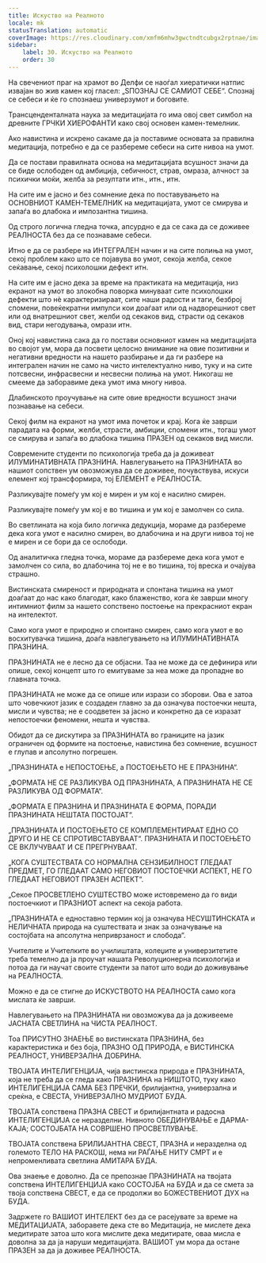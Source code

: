 ```yaml
---
title: Искуство на Реалното
locale: mk
statusTranslation: automatic
coverImage: https://res.cloudinary.com/xmfm6mhw3gwctndtcubgx2rptnae/image/upload/v1740337243/small_cover_educacion_fundamental_a051170f1c.webp
sidebar:
    label: 30. Искуство на Реалното
    order: 30
---
```

На свечениот праг на храмот во Делфи се наоѓал хиератички натпис извајан во жив камен кој гласел: „SПОЗНАЈ СЕ САМИОТ СЕБЕ“. Спознај се себеси и ќе го спознаеш универзумот и боговите.

Трансценденталната наука за медитацијата го има овој свет симбол на древните ГРЧКИ ХИЕРОФАНТИ како свој основен камен-темелник.

Ако навистина и искрено сакаме да ја поставиме основата за правилна медитација, потребно е да се разбереме себеси на сите нивоа на умот.

Да се постави правилната основа на медитацијата всушност значи да се биде ослободен од амбиција, себичност, страв, омраза, алчност за психички моќи, желба за резултати итн., итн., итн.

На сите им е јасно и без сомнение дека по поставувањето на ОСНОВНИОТ КАМЕН-ТЕМЕЛНИК на медитацијата, умот се смирува и запаѓа во длабока и импозантна тишина.

Од строго логична гледна точка, апсурдно е да се сака да се доживее РЕАЛНОСТА без да се познаваме себеси.

Итно е да се разбере на ИНТЕГРАЛЕН начин и на сите полиња на умот, секој проблем како што се појавува во умот, секоја желба, секое сеќавање, секој психолошки дефект итн.

На сите им е јасно дека за време на практиката на медитација, низ екранот на умот во злокобна поворка минуваат сите психолошки дефекти што нè карактеризираат, сите наши радости и таги, безброј спомени, повеќекратни импулси кои доаѓаат или од надворешниот свет или од внатрешниот свет, желби од секаков вид, страсти од секаков вид, стари негодувања, омрази итн.

Оној кој навистина сака да го постави основниот камен на медитацијата во својот ум, мора да посвети целосно внимание на овие позитивни и негативни вредности на нашето разбирање и да ги разбере на интегрален начин не само на чисто интелектуално ниво, туку и на сите потсвесни, инфрасвесни и несвесни полиња на умот. Никогаш не смееме да заборавиме дека умот има многу нивоа.

Длабинското проучување на сите овие вредности всушност значи познавање на себеси.

Секој филм на екранот на умот има почеток и крај. Кога ќе заврши парадата на форми, желби, страсти, амбиции, спомени итн., тогаш умот се смирува и запаѓа во длабока тишина ПРАЗЕН од секаков вид мисли.

Современите студенти по психологија треба да ја доживеат ИЛУМИНАТИВНАТА ПРАЗНИНА. Навлегувањето на ПРАЗНИНАТА во нашиот сопствен ум овозможува да се доживее, почувствува, искуси елемент кој трансформира, тој ЕЛЕМЕНТ е РЕАЛНОСТА.

Разликувајте помеѓу ум кој е мирен и ум кој е насилно смирен.

Разликувајте помеѓу ум кој е во тишина и ум кој е замолчен со сила.

Во светлината на која било логичка дедукција, мораме да разбереме дека кога умот е насилно смирен, во длабочина и на други нивоа тој не е мирен и се бори да се ослободи.

Од аналитичка гледна точка, мораме да разбереме дека кога умот е замолчен со сила, во длабочина тој не е во тишина, тој вреска и очајува страшно.

Вистинската смиреност и природната и спонтана тишина на умот доаѓаат до нас како благодат, како блаженство, кога ќе заврши многу интимниот филм за нашето сопствено постоење на прекрасниот екран на интелектот.

Само кога умот е природно и спонтано смирен, само кога умот е во восхитувачка тишина, доаѓа навлегувањето на ИЛУМИНАТИВНАТА ПРАЗНИНА.

ПРАЗНИНАТА не е лесно да се објасни. Таа не може да се дефинира или опише, секој концепт што го емитуваме за неа може да пропадне во главната точка.

ПРАЗНИНАТА не може да се опише или изрази со зборови. Ова е затоа што човечкиот јазик е создаден главно за да означува постоечки нешта, мисли и чувства; не е соодветен за јасно и конкретно да се изразат непостоечки феномени, нешта и чувства.

Обидот да се дискутира за ПРАЗНИНАТА во границите на јазик ограничен од формите на постоење, навистина без сомнение, всушност е глупав и апсолутно погрешен.

„ПРАЗНИНАТА е НЕПОСТОЕЊЕ, а ПОСТОЕЊЕТО НЕ Е ПРАЗНИНА“.

„ФОРМАТА НЕ СЕ РАЗЛИКУВА ОД ПРАЗНИНАТА, А ПРАЗНИНАТА НЕ СЕ РАЗЛИКУВА ОД ФОРМАТА“.

„ФОРМАТА Е ПРАЗНИНА И ПРАЗНИНАТА Е ФОРМА, ПОРАДИ ПРАЗНИНАТА НЕШТАТА ПОСТОЈАТ“.

„ПРАЗНИНАТА И ПОСТОЕЊЕТО СЕ КОМПЛЕМЕНТИРААТ ЕДНО СО ДРУГО И НЕ СЕ СПРОТИВСТАВУВААТ“. ПРАЗНИНАТА И ПОСТОЕЊЕТО СЕ ВКЛУЧУВААТ И СЕ ПРЕГРНУВААТ.

„КОГА СУШТЕСТВАТА СО НОРМАЛНА СЕНЗИБИЛНОСТ ГЛЕДААТ ПРЕДМЕТ, ГО ГЛЕДААТ САМО НЕГОВИОТ ПОСТОЕЧКИ АСПЕКТ, НЕ ГО ГЛЕДААТ НЕГОВИОТ ПРАЗЕН АСПЕКТ“.

„Секое ПРОСВЕТЛЕНО СУШТЕСТВО може истовремено да го види постоечкиот и ПРАЗНИОТ аспект на секоја работа.

„ПРАЗНИНАТА е едноставно термин кој ја означува НЕСУШТИНСКАТА и НЕЛИЧНАТА природа на суштествата и знак за означување на состојбата на апсолутна неприврзаност и слобода“.

Учителите и Учителките во училиштата, колеџите и универзитетите треба темелно да ја проучат нашата Револуционерна психологија и потоа да ги научат своите студенти за патот што води до доживување на РЕАЛНОСТА.

Можно е да се стигне до ИСКУСТВОТО НА РЕАЛНОСТА само кога мислата ќе заврши.

Навлегувањето на ПРАЗНИНАТА ни овозможува да ја доживееме ЈАСНАТА СВЕТЛИНА на ЧИСТА РЕАЛНОСТ.

Тоа ПРИСУТНО ЗНАЕЊЕ во вистинската ПРАЗНИНА, без карактеристика и без боја, ПРАЗНО ОД ПРИРОДА, е ВИСТИНСКА РЕАЛНОСТ, УНИВЕРЗАЛНА ДОБРИНА.

ТВОЈАТА ИНТЕЛИГЕНЦИЈА, чија вистинска природа е ПРАЗНИНАТА, која не треба да се гледа како ПРАЗНИНА на НИШТОТО, туку како ИНТЕЛИГЕНЦИЈА САМА БЕЗ ПРЕЧКИ, брилијантна, универзална и среќна, е СВЕСТА, УНИВЕРЗАЛНО МУДРИОТ БУДА.

ТВОЈАТА сопствена ПРАЗНА СВЕСТ и брилијантната и радосна ИНТЕЛИГЕНЦИЈА се неразделни. Нивното ОБЕДИНУВАЊЕ е ДАРМА-КАЈА; СОСТОЈБАТА НА СОВРШЕНО ПРОСВЕТЛУВАЊЕ.

ТВОЈАТА сопствена БРИЛИЈАНТНА СВЕСТ, ПРАЗНА и неразделна од големото ТЕЛО НА РАСКОШ, нема ни РАЃАЊЕ НИТУ СМРТ и е непроменливата светлина АМИТАРА БУДА.

Ова знаење е доволно. Да се препознае ПРАЗНИНАТА на твојата сопствена ИНТЕЛИГЕНЦИЈА како СОСТОЈБА на БУДА и да се смета за твоја сопствена СВЕСТ, е да се продолжи во БОЖЕСТВЕНИОТ ДУХ на БУДА.

Задржете го ВАШИОТ ИНТЕЛЕКТ без да се расејувате за време на МЕДИТАЦИЈАТА, заборавете дека сте во Медитација, не мислете дека медитирате затоа што кога мислите дека медитирате, оваа мисла е доволна за да ја наруши медитацијата. ВАШИОТ ум мора да остане ПРАЗЕН за да ја доживее РЕАЛНОСТА.

